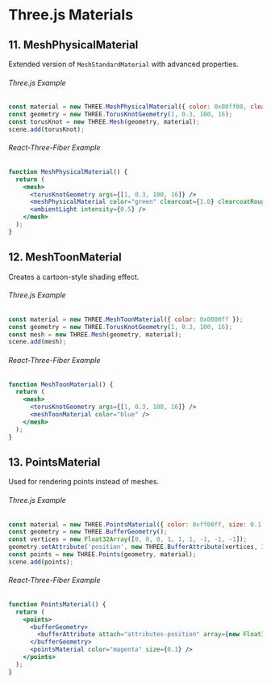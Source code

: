 
# Three.js Materials

## 11. MeshPhysicalMaterial
Extended version of `MeshStandardMaterial` with advanced properties.

###### Three.js Example
```javascript
const material = new THREE.MeshPhysicalMaterial({ color: 0x00ff00, clearcoat: 1.0, clearcoatRoughness: 0.1 });
const geometry = new THREE.TorusKnotGeometry(1, 0.3, 100, 16);
const torusKnot = new THREE.Mesh(geometry, material);
scene.add(torusKnot);
```

###### React-Three-Fiber Example
```jsx
function MeshPhysicalMaterial() {
  return (
    <mesh>
      <torusKnotGeometry args={[1, 0.3, 100, 16]} />
      <meshPhysicalMaterial color="green" clearcoat={1.0} clearcoatRoughness={0.1} />
      <ambientLight intensity={0.5} />
    </mesh>
  );
}
```

<Physical />


## 12. MeshToonMaterial
Creates a cartoon-style shading effect.

###### Three.js Example
```javascript
const material = new THREE.MeshToonMaterial({ color: 0x0000ff });
const geometry = new THREE.TorusKnotGeometry(1, 0.3, 100, 16);
const mesh = new THREE.Mesh(geometry, material);
scene.add(mesh);
```

###### React-Three-Fiber Example
```jsx
function MeshToonMaterial() {
  return (
    <mesh>
      <torusKnotGeometry args={[1, 0.3, 100, 16]} />
      <meshToonMaterial color="blue" />
    </mesh>
  );
}
```

<Toon />


## 13. PointsMaterial
Used for rendering points instead of meshes.

###### Three.js Example
```javascript
const material = new THREE.PointsMaterial({ color: 0xff00ff, size: 0.1 });
const geometry = new THREE.BufferGeometry();
const vertices = new Float32Array([0, 0, 0, 1, 1, 1, -1, -1, -1]);
geometry.setAttribute('position', new THREE.BufferAttribute(vertices, 3));
const points = new THREE.Points(geometry, material);
scene.add(points);
```

###### React-Three-Fiber Example
```jsx
function PointsMaterial() {
  return (
    <points>
      <bufferGeometry>
        <bufferAttribute attach="attributes-position" array={new Float32Array([0, 0, 0, 1, 1, 1, -1, -1, -1])} count={3} itemSize={3} />
      </bufferGeometry>
      <pointsMaterial color="magenta" size={0.1} />
    </points>
  );
}
```

<Points />
